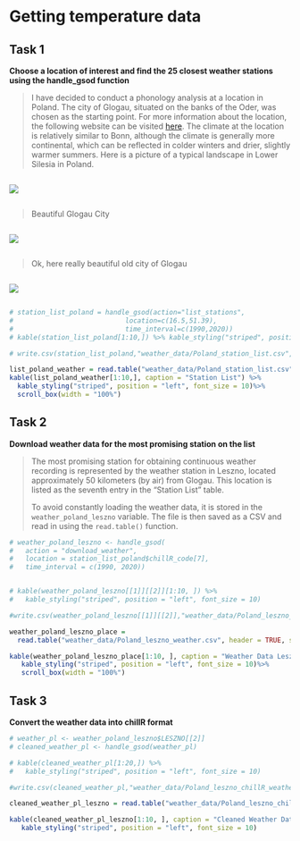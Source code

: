 # Getting temperature data

## Task 1 

**Choose a location of interest and find the 25 closest weather stations using the handle_gsod function**

>
I have decided to conduct a phonology analysis at a location in Poland. The city of Glogau, situated on the banks of the Oder, was chosen as the starting point. For more information about the location, the following website can be visited [here](https://de.wikipedia.org/wiki/G%C5%82og%C3%B3w).
The climate at the location is relatively similar to Bonn, although the climate is generally more continental, which can be reflected in colder winters and drier, slightly warmer summers.
Here is a picture of a typical landscape in Lower Silesia in Poland.

<div style="display: flex; justify-content: space-between;">
  <img src="IMG_4803.JPG" style="max-width: 100%;" />
</div>

>
Beautiful Glogau City

<div style="display: flex; justify-content: space-between;">
  <img src="IMG_4840.JPG" style="max-width: 100%;" />
</div>

>
Ok, here really beautiful old city of Glogau

<div style="display: flex; justify-content: space-between;">
  <img src="IMG_4796.JPG" style="max-width: 100%;"/>
</div>

```r
# station_list_poland = handle_gsod(action="list_stations",
#                            location=c(16.5,51.39),
#                            time_interval=c(1990,2020))
# kable(station_list_poland[1:10,]) %>% kable_styling("striped", position = "left", font_size = 10)

# write.csv(station_list_poland,"weather_data/Poland_station_list.csv",row.names=FALSE)

list_poland_weather = read.table("weather_data/Poland_station_list.csv", header = TRUE, sep=",")
kable(list_poland_weather[1:10,], caption = "Station List") %>% 
  kable_styling("striped", position = "left", font_size = 10)%>%
  scroll_box(width = "100%")
```


## Task 2

**Download weather data for the most promising station on the list**

>
The most promising station for obtaining continuous weather recording is represented by the weather station in Leszno, located approximately 50 kilometers (by air) from Glogau. This location is listed as the seventh entry in the "Station List" table.
>
To avoid constantly loading the weather data, it is stored in the `weather_poland_leszno` variable. The file is then saved as a CSV and read in using the `read.table()` function.


```r
# weather_poland_leszno <- handle_gsod(
#   action = "download_weather",
#   location = station_list_poland$chillR_code[7],
#   time_interval = c(1990, 2020))


# kable(weather_poland_leszno[[1]][[2]][1:10, ]) %>%
#   kable_styling("striped", position = "left", font_size = 10)

#write.csv(weather_poland_leszno[[1]][[2]],"weather_data/Poland_leszno_weather.csv",row.names=FALSE)

weather_poland_leszno_place = 
  read.table("weather_data/Poland_leszno_weather.csv", header = TRUE, sep=",")

kable(weather_poland_leszno_place[1:10, ], caption = "Weather Data Leszno ") %>%
   kable_styling("striped", position = "left", font_size = 10)%>%
   scroll_box(width = "100%")

```

## Task 3

**Convert the weather data into chillR format**

```r
# weather_pl <- weather_poland_leszno$LESZNO[[2]]
# cleaned_weather_pl <- handle_gsod(weather_pl)

# kable(cleaned_weather_pl[1:20,]) %>%
#   kable_styling("striped", position = "left", font_size = 10)

#write.csv(cleaned_weather_pl,"weather_data/Poland_leszno_chillR_weather.csv",row.names=FALSE)

cleaned_weather_pl_leszno = read.table("weather_data/Poland_leszno_chillR_weather.csv", header = TRUE, sep = ",")

kable(cleaned_weather_pl_leszno[1:10, ], caption = "Cleaned Weather Data Leszno") %>%
   kable_styling("striped", position = "left", font_size = 10)
```









